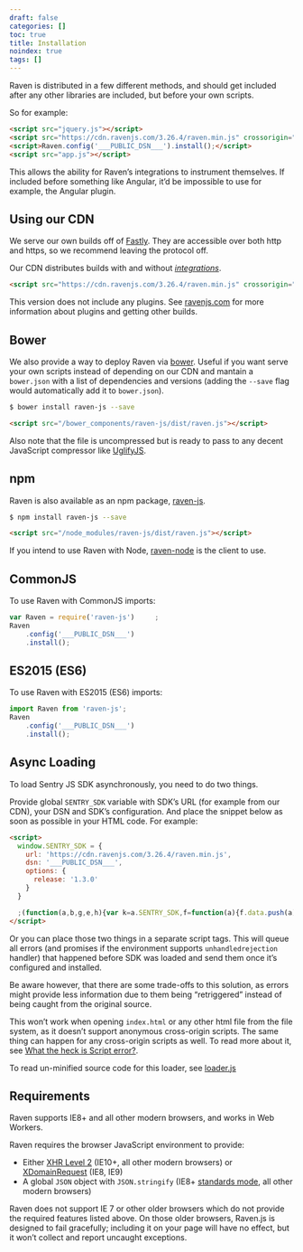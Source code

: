 ```yaml
---
draft: false
categories: []
toc: true
title: Installation
noindex: true
tags: []
---
```

Raven is distributed in a few different methods, and should get included after any other libraries are included, but before your own scripts.

So for example:

```html
<script src="jquery.js"></script>
<script src="https://cdn.ravenjs.com/3.26.4/raven.min.js" crossorigin="anonymous"></script>
<script>Raven.config('___PUBLIC_DSN___').install();</script>
<script src="app.js"></script>
```

This allows the ability for Raven’s integrations to instrument themselves. If included before something like Angular, it’d be impossible to use for example, the Angular plugin.

## Using our CDN

We serve our own builds off of [Fastly](http://www.fastly.com/). They are accessible over both http and https, so we recommend leaving the protocol off.

Our CDN distributes builds with and without [_integrations_](/clients/javascript/integrations/).

```html
<script src="https://cdn.ravenjs.com/3.26.4/raven.min.js" crossorigin="anonymous"></script>
```

This version does not include any plugins. See [ravenjs.com](http://ravenjs.com/) for more information about plugins and getting other builds.

## Bower

We also provide a way to deploy Raven via [bower](http://bower.io/). Useful if you want serve your own scripts instead of depending on our CDN and mantain a `bower.json` with a list of dependencies and versions (adding the `--save` flag would automatically add it to `bower.json`).

```sh
$ bower install raven-js --save
```

```html
<script src="/bower_components/raven-js/dist/raven.js"></script>
```

Also note that the file is uncompressed but is ready to pass to any decent JavaScript compressor like [UglifyJS](https://github.com/mishoo/UglifyJS2).

## npm

Raven is also available as an npm package, [raven-js](https://www.npmjs.com/package/raven-js).

```sh
$ npm install raven-js --save
```

```html
<script src="/node_modules/raven-js/dist/raven.js"></script>
```

<Alert level="warning" title="Note"><markdown>

If you intend to use Raven with Node, [raven-node](https://github.com/getsentry/raven-node) is the client to use.

</markdown></Alert>


## CommonJS

To use Raven with CommonJS imports:

```javascript
var Raven = require('raven-js')     ;
Raven
    .config('___PUBLIC_DSN___')
    .install();
```

## ES2015 (ES6)

To use Raven with ES2015 (ES6) imports:

```javascript
import Raven from 'raven-js';
Raven
    .config('___PUBLIC_DSN___')
    .install();
```

## Async Loading

To load Sentry JS SDK asynchronously, you need to do two things.

Provide global `SENTRY_SDK` variable with SDK’s URL (for example from our CDN), your DSN and SDK’s configuration. And place the snippet below as soon as possible in your HTML code. For example:

```html
<script>
  window.SENTRY_SDK = {
    url: 'https://cdn.ravenjs.com/3.26.4/raven.min.js',
    dsn: '___PUBLIC_DSN___',
    options: {
      release: '1.3.0'
    }
  }

  ;(function(a,b,g,e,h){var k=a.SENTRY_SDK,f=function(a){f.data.push(a)};f.data=[];var l=a[e];a[e]=function(c,b,e,d,h){f({e:[].slice.call(arguments)});l&&l.apply(a,arguments)};var m=a[h];a[h]=function(c){f({p:c.reason});m&&m.apply(a,arguments)};var n=b.getElementsByTagName(g)[0];b=b.createElement(g);b.src=k.url;b.crossorigin="anonymous";b.addEventListener("load",function(){try{a[e]=l;a[h]=m;var c=f.data,b=a.Raven;b.config(k.dsn,k.options).install();var g=a[e];if(c.length)for(var d=0;d<c.length;d++)c[d].e?g.apply(b.TraceKit,c[d].e):c[d].p&&b.captureException(c[d].p)}catch(p){console.log(p)}});n.parentNode.insertBefore(b,n)})(window,document,"script","onerror","onunhandledrejection");
</script>
```

Or you can place those two things in a separate script tags. This will queue all errors (and promises if the environment supports `unhandledrejection` handler) that happened before SDK was loaded and send them once it’s configured and installed.

Be aware however, that there are some trade-offs to this solution, as errors might provide less information due to them being “retriggered” instead of being caught from the original source.

<Alert level="warning" title="Note"><markdown>

This won’t work when opening `index.html` or any other html file from the file system, as it doesn’t support anonymous cross-origin scripts. The same thing can happen for any cross-origin scripts as well. To read more about it, see [What the heck is Script error?](https://blog.sentry.io/2016/05/17/what-is-script-error).

</markdown></Alert>


To read un-minified source code for this loader, see [loader.js](https://github.com/getsentry/raven-js/blob/master/packages/raven-js/src/loader.js)

## Requirements

Raven supports IE8+ and all other modern browsers, and works in Web Workers.

Raven requires the browser JavaScript environment to provide:

-   Either [XHR Level 2](http://caniuse.com/#feat=xhr2) (IE10+, all other modern browsers) or [XDomainRequest](https://developer.mozilla.org/en-US/docs/Web/API/XDomainRequest) (IE8, IE9)
-   A global `JSON` object with `JSON.stringify` (IE8+ [standards mode](http://msdn.microsoft.com/en-us/library/cc288325(VS.85).aspx), all other modern browsers)

Raven does not support IE 7 or other older browsers which do not provide the required features listed above. On those older browsers, Raven.js is designed to fail gracefully; including it on your page will have no effect, but it won’t collect and report uncaught exceptions.
